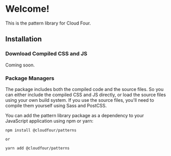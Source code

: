 
<Meta title="Getting Started" />

# Welcome!

This is the pattern library for Cloud Four.

## Installation

### Download Compiled CSS and JS

Coming soon.

### Package Managers

The package includes both the compiled code and the source files. So you can either include the compiled CSS and JS directly, or load the source files using your own build system. If you use the source files, you'll need to compile them yourself using Sass and PostCSS.

You can add the pattern library package as a dependency to your JavaScript application using npm or yarn:

```
npm install @cloudfour/patterns

or

yarn add @cloudfour/patterns
```
